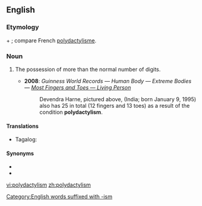 ==English==

===Etymology===
{{etyl|grc|en}} {{m|grc|πολύς||many}} + {{m|grc|δάκτυλος||finger}}; compare French [[polydactylisme]].

===Noun===
{{en-noun}}

# {{label|en|anatomy}} The possession of more than the normal number of digits.
#* '''2008''': ''Guinness World Records — Human Body — Extreme Bodies — [http://www.guinnessworldrecords.com/records/human_body/extreme_bodies/most_fingers_and_toes_-_living_person.aspx Most Fingers and Toes — Living Person]''
#*: Devendra Harne, pictured above, (India; born January 9, 1995) also has 25 in total (12 fingers and 13 toes) as a result of the condition '''polydactylism'''.

====Translations====
{{trans-top|the possession of more than the normal number of digits}}
* Tagalog: {{t|tl|pagkakaingkit}}
{{trans-mid}}
{{trans-bottom}}

====Synonyms====
* {{l|en|polydactyly}}
* {{l|en|hyperdactyly}}

[[Category:English words suffixed with -ism]]

[[vi:polydactylism]]
[[zh:polydactylism]]
